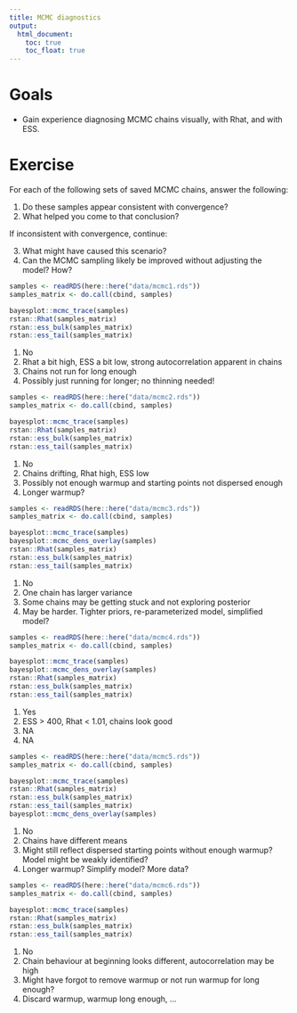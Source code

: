 ```yaml
---
title: MCMC diagnostics
output:
  html_document:
    toc: true
    toc_float: true
---
```


# Goals 

- Gain experience diagnosing MCMC chains visually, with Rhat, and with ESS.

# Exercise

For each of the following sets of saved MCMC chains, answer the following:

1. Do these samples appear consistent with convergence?
2. What helped you come to that conclusion?

If inconsistent with convergence, continue:

3. What might have caused this scenario?
4. Can the MCMC sampling likely be improved without adjusting the model? How?

```r
samples <- readRDS(here::here("data/mcmc1.rds"))
samples_matrix <- do.call(cbind, samples)

bayesplot::mcmc_trace(samples)
rstan::Rhat(samples_matrix)
rstan::ess_bulk(samples_matrix)
rstan::ess_tail(samples_matrix)
```

1. No <!-- exercise -->
2. Rhat a bit high, ESS a bit low, strong autocorrelation apparent in chains <!-- exercise -->
3. Chains not run for long enough <!-- exercise -->
4. Possibly just running for longer; no thinning needed! <!-- exercise -->

```r
samples <- readRDS(here::here("data/mcmc2.rds"))
samples_matrix <- do.call(cbind, samples)

bayesplot::mcmc_trace(samples)
rstan::Rhat(samples_matrix)
rstan::ess_bulk(samples_matrix)
rstan::ess_tail(samples_matrix)
```

1. No <!-- exercise -->
2. Chains drifting, Rhat high, ESS low <!-- exercise -->
3. Possibly not enough warmup and starting points not dispersed enough <!-- exercise -->
4. Longer warmup? <!-- exercise -->

```r
samples <- readRDS(here::here("data/mcmc3.rds"))
samples_matrix <- do.call(cbind, samples)

bayesplot::mcmc_trace(samples)
bayesplot::mcmc_dens_overlay(samples)
rstan::Rhat(samples_matrix)
rstan::ess_bulk(samples_matrix)
rstan::ess_tail(samples_matrix)
```

1. No <!-- exercise -->
2. One chain has larger variance <!-- exercise -->
3. Some chains may be getting stuck and not exploring posterior <!-- exercise -->
4. May be harder. Tighter priors, re-parameterized model, simplified model? <!-- exercise -->

```r
samples <- readRDS(here::here("data/mcmc4.rds"))
samples_matrix <- do.call(cbind, samples)

bayesplot::mcmc_trace(samples)
bayesplot::mcmc_dens_overlay(samples)
rstan::Rhat(samples_matrix)
rstan::ess_bulk(samples_matrix)
rstan::ess_tail(samples_matrix)
```

1. Yes <!-- exercise -->
2. ESS > 400, Rhat < 1.01, chains look good <!-- exercise -->
3. NA <!-- exercise -->
4. NA <!-- exercise -->

```r
samples <- readRDS(here::here("data/mcmc5.rds"))
samples_matrix <- do.call(cbind, samples)

bayesplot::mcmc_trace(samples)
rstan::Rhat(samples_matrix)
rstan::ess_bulk(samples_matrix)
rstan::ess_tail(samples_matrix)
bayesplot::mcmc_dens_overlay(samples)
```

1. No <!-- exercise -->
2. Chains have different means <!-- exercise -->
3. Might still reflect dispersed starting points without enough warmup? Model might be weakly identified? <!-- exercise -->
4. Longer warmup? Simplify model? More data? <!-- exercise -->

```r
samples <- readRDS(here::here("data/mcmc6.rds"))
samples_matrix <- do.call(cbind, samples)

bayesplot::mcmc_trace(samples)
rstan::Rhat(samples_matrix)
rstan::ess_bulk(samples_matrix)
rstan::ess_tail(samples_matrix)
```

1. No <!-- exercise -->
2. Chain behaviour at beginning looks different, autocorrelation may be high <!-- exercise -->
3. Might have forgot to remove warmup or not run warmup for long enough? <!-- exercise -->
4. Discard warmup, warmup long enough, ... <!-- exercise -->
